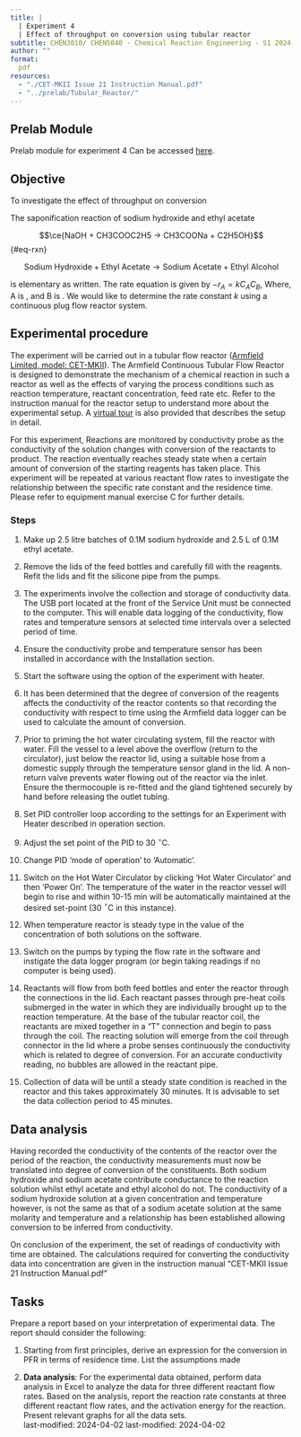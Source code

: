 ```yaml
---
title: | 
  | Experiment 4
  | Effect of throughput on conversion using tubular reactor
subtitle: CHEN3010/ CHEN5040 - Chemical Reaction Engineering - S1 2024
author: ""
format:
  pdf
resources:
  - "./CET-MKII Issue 21 Instruction Manual.pdf"
  - "../prelab/Tubular_Reactor/"
---
```


:::{.callout-important}
## Prelab Module

Prelab module for experiment 4 Can be accessed [here](../prelab/Tubular_Reactor/index.htm).

:::


## Objective {#sec-1}

To investigate the effect of throughput on conversion

The saponification reaction of sodium hydroxide and ethyl acetate

$$\ce{NaOH + CH3COOC2H5 -> CH3COONa + C2H5OH}$${#eq-rxn}

$$\text{Sodium Hydroxide}  + \text{Ethyl Acetate} \longrightarrow \text{Sodium
Acetate} + \text{Ethyl Alcohol}$$ 

is elementary as written. The rate equation is given by $-r_A = k C_A
C_B$, Where, A is \ce{NaOH}, and B is \ce{CH3COOC2H5}. We would like to
determine the rate constant $k$ using a continuous plug flow reactor system.

## Experimental procedure

The experiment will be carried out in a tubular flow reactor ([Armfield Limited,
model: CET-MKII](./CET-MKII Issue 21 Instruction Manual.pdf)). The Armfield
Continuous Tubular Flow Reactor is designed to demonstrate the mechanism of a
chemical reaction in such a reactor as well as the effects of varying the
process conditions such as reaction temperature, reactant concentration, feed
rate etc. Refer to the instruction manual for the reactor setup to understand
more about the experimental setup. 
A [virtual
tour](../prelab/Tubular_Reactor/index.htm) is also provided that
describes the setup in detail.

For this experiment, Reactions are monitored by conductivity probe as the
conductivity of the solution changes with conversion of the reactants to
product. The reaction eventually reaches steady state when a certain amount of
conversion of the starting reagents has taken place. This experiment will be
repeated at various reactant flow rates to investigate the relationship between
the specific rate constant and the residence time. Please refer to equipment
manual exercise C for further details.

### Steps

1. Make up 2.5 litre batches of 0.1M sodium hydroxide and 2.5 L of 0.1M ethyl
acetate.

2. Remove the lids of the feed bottles and carefully fill with the reagents.
Refit the lids and fit the silicone pipe from the pumps.

3. The experiments involve the collection and storage of conductivity data. The
USB port located at the front of the Service Unit must be connected to the
computer. This will enable data logging of the conductivity, flow rates and
temperature sensors at selected time intervals over a selected period of time.

4. Ensure the conductivity probe and temperature sensor has been installed in
accordance with the Installation section.

5. Start the software using the option of the experiment with heater.

6. It has been determined that the degree of conversion of the reagents affects
the conductivity of the reactor contents so that recording the conductivity
with respect to time using the Armfield data logger can be used to calculate
the amount of conversion.

7. Prior to priming the hot water circulating system, fill the reactor with
water. Fill the vessel to a level above the overflow (return to the
circulator), just below the reactor lid, using a suitable hose from a domestic
supply through the temperature sensor gland in the lid. A non-return valve
prevents water flowing out of the reactor via the inlet. Ensure the
thermocouple is re-fitted and the gland tightened securely by hand before
releasing the outlet tubing.

8. Set PID controller loop according to the settings for an Experiment with
Heater described in operation section.

9. Adjust the set point of the PID to 30 $^{\circ}$C.

10. Change PID ‘mode of operation’ to ‘Automatic’.

11. Switch on the Hot Water Circulator by clicking ‘Hot Water Circulator’ and
then ‘Power On’. The temperature of the water in the reactor vessel will begin
to rise and within 10-15 min will be automatically maintained at the desired
set-point (30 $^{\circ}$C in this instance).

12. When temperature reactor is steady type in the value of the concentration
of both solutions on the software.

13. Switch on the pumps by typing the flow rate in the software and instigate
the data logger program (or begin taking readings if no computer is being
used).

14. Reactants will flow from both feed bottles and enter the reactor through
the connections in the lid. Each reactant passes through pre-heat coils
submerged in the water in which they are individually brought up to the
reaction temperature. At the base of the tubular reactor coil, the reactants
are mixed together in a "T" connection and begin to pass through the coil. The
reacting solution will emerge from the coil through connector in the lid where
a probe senses continuously the conductivity which is related to degree of
conversion. For an accurate conductivity reading, no bubbles are allowed in the
reactant pipe.

15. Collection of data will be until a steady state condition is reached in the
reactor and this takes approximately 30 minutes. It is advisable to set the
data collection period to 45 minutes.

## Data analysis

Having recorded the conductivity of the contents of the reactor over the period
of the reaction, the conductivity measurements must now be translated into
degree of conversion of the constituents. Both sodium hydroxide and sodium
acetate contribute conductance to the reaction solution whilst ethyl acetate
and ethyl alcohol do not. The conductivity of a sodium hydroxide solution at a
given concentration and temperature however, is not the same as that of a
sodium acetate solution at the same molarity and temperature and a relationship
has been established allowing conversion to be inferred from conductivity.

On conclusion of the experiment, the set of readings of conductivity with time
are obtained. The calculations required for converting the conductivity data
into concentration are given in the instruction manual "CET-MKII Issue 21
Instruction Manual.pdf"

## Tasks

Prepare a report based on your interpretation of experimental data.
The report should consider the following:

1. Starting from first principles, derive an expression for the conversion in
   PFR in terms of residence time. List the assumptions made                                       

2. **Data analysis**: For the experimental data obtained, perform data analysis
   in Excel to analyze the data for three different reactant flow rates.
   Based on the analysis, report the reaction rate constants at three different
   reactant flow rates, and the activation energy for the reaction.
   Present relevant graphs for all the data sets.                                                                                                 
last-modified: 2024-04-02
last-modified: 2024-04-02
